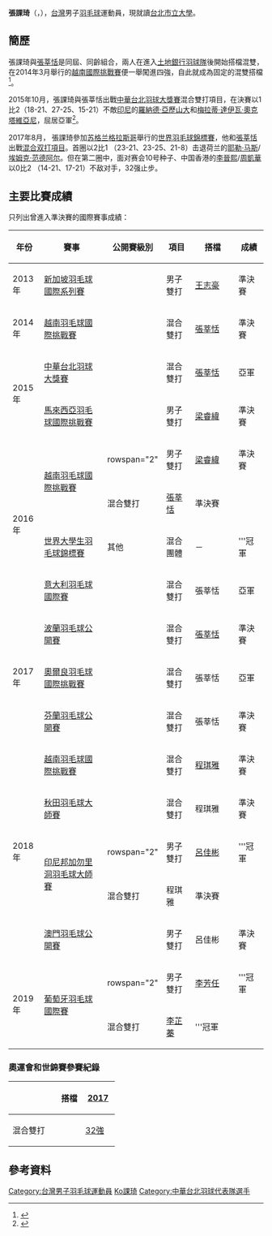 {{noteTA|G1=Badminton}}
{{Infobox 羽球選手
| playername              = 張課琦
| image                   = File:Chinese Taipei Open 20181003-IMG 8854 (45079175201).jpg
| size                    = 250px
| caption                 = 張課琦於2018年中華台北公開賽
| birth_name              = 
| date_of_birth           = {{birth_date_and_age|1995|11|21}}<ref name="Full Profile">[http://bwfcontent.tournamentsoftware.com/profile/biography.aspx?id=A88353C6-382A-41AA-81A5-E83DE780F45D Full Profile] {{Wayback|url=http://bwfcontent.tournamentsoftware.com/profile/biography.aspx?id=A88353C6-382A-41AA-81A5-E83DE780F45D |date=20170305003024 }}{{en}}</ref>
| place_of_birth          = {{ROC}}
| residence               = {{ROC}}
| height                  = {{height|m=1.90}}<ref name="Taipei GP"/>
| weight                  = 
| event                   = 男子雙打、混合雙打
| country                 = {{ROC}}
| years_started           = 
| handedness              = 右手
| years_intldebut         = 2013年
| coach                   = 
| highest_ranking         = 第53位（混雙-[[張莘恬|張莘恬]]）
| date_of_highest_ranking = 2016年8月4日<ref>[http://bwfcontent.tournamentsoftware.com/ranking/player.aspx?id=11639&player=354088 Ranking of Ko-Chi CHANG (68681)] {{Wayback|url=http://bwfcontent.tournamentsoftware.com/ranking/player.aspx?id=11639&player=354088 |date=20170305004534 }}{{en}}</ref>
| current_ranking         = 第108位（男雙-[[梁睿緯|梁睿緯]]）<br>第328位（男雙-[[李佳翰|李佳翰]]）<br>第393位（男雙-[[陳中仁|陳中仁]]）<br>第53位（混雙-[[張莘恬|張莘恬]]）
| date_of_current_ranking = 2016年8月4日<ref>[http://bwfcontent.tournamentsoftware.com/ranking/category.aspx?id=11639&category=474 BWF World Ranking - BWF世界排名榜 (8/4/2016) - Men's double] {{Wayback|url=http://bwfcontent.tournamentsoftware.com/ranking/category.aspx?id=11639&category=474 |date=20170305002955 }}{{en}}</ref><ref>[http://bwfcontent.tournamentsoftware.com/ranking/category.aspx?id=11639&category=476 BWF World Ranking - BWF世界排名榜 (8/4/2016) - Mixed double] {{Wayback|url=http://bwfcontent.tournamentsoftware.com/ranking/category.aspx?id=11639&category=476 |date=20170305003015 }}{{en}}</ref>
| played                  = 35勝–40負（男雙）<br>42勝–43負（混雙）
| titles                  = 
| bwf_profile             = A88353C6-382A-41AA-81A5-E83DE780F45D
| bwf_id                  = 68681
| medal_templates         =
| updated                 = 2016年8月7日
}}
{{MedalTableTop|width=286px}}
{{MedalSport | 男子[[羽毛球|羽毛球]]}}
{{MedalCountry | {{TPE}}}}
{{MedalCompetition | [[世界大學生羽毛球錦標賽|世界大學生羽毛球錦標賽]]}}
{{MedalGold  | [[2016年世界大學生羽毛球錦標賽|2016年 拉緬斯科耶]] | 混合團體 }}
{{MedalCompetition | [[中華民國全國運動會|中華民國全國運動會]]}}
{{MedalCountry | {{flagicon|ROC}} [[臺北市|臺北市]]}}
{{MedalGold  | [[中華民國110年全國運動會|2021年 新北]] | [[中華民國110年全國運動會羽球比賽|男子團體]] }}
{{MedalBottom}}
'''張課琦'''（{{lang-en|Chang Ko-Chi}}，{{bd|1995年|11月12日|||catIdx=C張}}），[[台灣|台灣]]男子[[羽毛球|羽毛球]]運動員，現就讀[[台北市立大學|台北市立大學]]。

==簡歷==
張課琦與[[張莘恬|張莘恬]]是同屆、同齡組合，兩人在進入[[土地銀行羽球隊|土地銀行羽球隊]]後開始搭檔混雙，在2014年3月舉行的[[2014年越南羽毛球國際挑戰賽|越南國際挑戰賽]]便一舉闖進四強，自此就成為固定的混雙搭檔<ref name="Taipei GP">{{cite news|language=zh-tw|author=黃秀仁|url=http://www.ltsports.com.tw/other/complex/113704-2015-10-17-12-39-23|title=羽球》台灣混雙新秀張課琦／張莘恬生涯首闖決賽再寫新猷|publisher=麗臺運動報|date=2015-10-17|accessdate=2016-08-07|archive-date=2017-03-05|archive-url=https://web.archive.org/web/20170305003556/http://www.ltsports.com.tw/other/complex/113704-2015-10-17-12-39-23|dead-url=no}}</ref>。

2015年10月，張課琦與張莘恬出戰[[2015年中華台北羽球大獎賽|中華台北羽球大獎賽]]混合雙打項目，在決賽以1比2（18-21、27-25、15-21）不敵[[印尼|印尼]]的[[羅納德·亞歷山大|羅納德·亞歷山大]]和[[梅拉蒂·達伊瓦·奧克塔維亞尼|梅拉蒂·達伊瓦·奧克塔維亞尼]]，屈居亞軍<ref>{{cite news|language=zh-tw|author=廖聿偉|url=http://sports.ltn.com.tw/news/breakingnews/1479508|title=羽球》神鵰俠侶遭印尼擊落 張課琦／張莘恬奪混雙亞軍|publisher=自由體育|date=2015-10-18|accessdate=2016-08-07|archive-date=2016-08-28|archive-url=https://web.archive.org/web/20160828235136/http://sports.ltn.com.tw/news/breakingnews/1479508|dead-url=no}}</ref>。

2017年8月， 張課琦參加[[苏格兰|苏格兰]][[格拉斯哥|格拉斯哥]]舉行的[[2017年世界羽毛球錦標賽|世界羽毛球錦標賽]]，他和[[張莘恬|張莘恬]]出戰[[2017年世界羽毛球錦標賽混合双打項目|混合双打項目]]。首圈以2比1 （23-21、23-25、21-8）击退荷兰的[[耶勒·马斯|耶勒·马斯]]/[[埃姆克·范德阿尔|埃姆克·范德阿尔]]。但在第二圈中，面对赛会10号种子、中国香港的[[李晉熙_(羽毛球運動員)|李晉熙]]/[[周凱華|周凱華]]以0比2 （14-21、17-21）不敌对手，32强止步。

==主要比賽成績==
只列出曾進入準決賽的國際賽事成績：
{| class=wikitable style="text-align:center; font-size:small;" 
!width="50"|年份
!width="180"|賽事
!width="80"|公開賽級別
!width="60"|項目
!width="100"|搭檔
!width="50"|成績
|-
!rowspan="1"|2013年
|[[2013年新加坡羽毛球國際系列賽|新加坡羽毛球國際系列賽]]
|{{BWFIS}}
|男子雙打
|[[王志豪|王志豪]]
|bgcolor="#b8860b"|準決賽
|-
!rowspan="1"|2014年
|[[2014年越南羽毛球國際挑戰賽|越南羽毛球國際挑戰賽]]
|{{BWFIC}}
|混合雙打
|[[張莘恬|張莘恬]]
|bgcolor="#b8860b"|準決賽
|-
!rowspan="2"|2015年
|[[2015年中華台北羽球大獎賽|中華台北羽球大獎賽]]
|{{BWFGP}}
|混合雙打
|[[張莘恬|張莘恬]]
|bgcolor="silver"|亞軍
|-
|[[2015年馬來西亞羽毛球國際挑戰賽|馬來西亞羽毛球國際挑戰賽]]
|{{BWFIC}}
|男子雙打
|[[梁睿緯|梁睿緯]]
|bgcolor="#b8860b"|準決賽
|-
!rowspan="4"|2016年
|rowspan="2"|[[2016年越南羽毛球國際挑戰賽|越南羽毛球國際挑戰賽]]
|rowspan="2" {{BWFIC}}
|男子雙打
|[[梁睿緯|梁睿緯]]
|bgcolor="#b8860b"|準決賽
|-
|混合雙打
|[[張莘恬|張莘恬]]
|bgcolor="#b8860b"|準決賽
|-
|[[2016年世界大學生羽毛球錦標賽|世界大學生羽毛球錦標賽]]
|其他
|混合團體
|－
|bgcolor="gold"|'''冠軍
|-
|[[2016年意大利羽毛球國際賽|意大利羽毛球國際賽]]
|{{BWFIC}}
|混合雙打
|張莘恬
|bgcolor="silver"|亞軍
|-
!rowspan="3"|2017年
|[[2017年波蘭羽毛球公開賽|波蘭羽毛球公開賽]]
|{{BWFIC}}
|混合雙打
|[[張莘恬|張莘恬]]
|bgcolor="#b8860b"|準決賽
|-
|[[2017年奧爾良羽毛球國際挑戰賽|奧爾良羽毛球國際挑戰賽]]
|{{BWFIC}}
|混合雙打
|張莘恬
|bgcolor="silver"|亞軍
|-
|[[2017年芬蘭羽毛球公開賽|芬蘭羽毛球公開賽]]
|{{BWFIC}}
|混合雙打
|張莘恬
|bgcolor="#b8860b"|準決賽
|-
!rowspan="5"|2018年
|[[2018年越南羽毛球國際挑戰賽|越南羽毛球國際挑戰賽]]
|{{BWFIC}}
|混合雙打
|[[程琪雅|程琪雅]]
|bgcolor="#b8860b"|準決賽
|-
|[[2018年秋田羽毛球大師賽|秋田羽毛球大師賽]]
|{{BWF100}}
|混合雙打
|程琪雅
|bgcolor="#b8860b"|準決賽
|-
|rowspan="2"|[[2018年印度尼西亞邦加勿里洞羽毛球大師賽|印尼邦加勿里洞羽毛球大師賽]]
|rowspan="2" {{BWF100}}
|男子雙打
|[[呂佳彬|呂佳彬]]
|bgcolor="gold"|'''冠軍
|-
|混合雙打
|程琪雅
|bgcolor="#b8860b"|準決賽
|-
|[[2018年澳門羽毛球公開賽|澳門羽毛球公開賽]]
|{{BWF300}}
|男子雙打
|呂佳彬
|bgcolor="#b8860b"|準決賽
|-
!rowspan="2"|2019年
|rowspan="2"|[[2019年葡萄牙羽毛球國際賽|葡萄牙羽毛球國際賽]]
|rowspan="2" {{BWFIS}}
|男子雙打
|[[李芳任|李芳任]]
|bgcolor="gold"|'''冠軍
|-
|混合雙打
|[[李芷蓁|李芷蓁]]
|bgcolor="gold"|'''冠軍
|}
{{BWF賽事級別索引}}

===奧運會和世錦賽參賽紀錄===
{| class=wikitable style="text-align:center; font-size:small;" 
!
!搭檔
!width="50"|[[2017年世界羽毛球錦標賽|2017]]
|-
!width="80"|混合雙打
|align="left"|{{nowrap|[[張莘恬|張莘恬]]}}
|[[2017年世界羽毛球錦標賽混合雙打項目|32強]]
|}

==參考資料==
{{Reflist}}

{{DEFAULTSORT:CHANG Ko-Chi}}
[[Category:台灣男子羽毛球運動員|Category:台灣男子羽毛球運動員]]
[[Category:張姓|Ko課琦]]
[[Category:中華台北羽球代表隊選手|Category:中華台北羽球代表隊選手]]